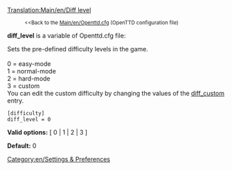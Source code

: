 [[Translation:Main/en/Diff level]]
:<small><<Back to the [[Main/en/Openttd.cfg]] (OpenTTD configuration file)</small>

{{en/Historic|'''diff_level''' was last used in OpenTTD 1.2.3.}}

'''diff_level''' is a variable of Openttd.cfg file:

Sets the pre-defined difficulty levels in the game.<br><br>
0 = easy-mode<br>
1 = normal-mode<br>
2 = hard-mode<br>
3 = custom<br>
You can edit the custom difficulty by changing the values of the [[Main/en/Diff custom|diff_custom]] entry.

<pre>
[difficulty]
diff_level = 0
</pre>

'''Valid options:''' [ 0 | 1 | 2 | 3 ]

'''Default:''' 0


[[Category:en/Settings & Preferences]]